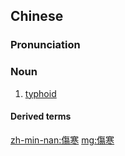 {{also|伤寒}}
==Chinese==
{{zh-forms|s=伤寒}}

===Pronunciation===
{{zh-pron
|m=shānghán
|c=soeng1 hon4
|mn=qz,tw,xm:siong-hân/zz:siang-hân
|cat=n
}}

===Noun===
{{zh-noun}}

# [[typhoid]]

====Derived terms====
{{zh-der|傷寒症}}

[[zh-min-nan:傷寒]]
[[mg:傷寒]]